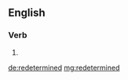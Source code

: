 ==English==

===Verb===
{{head|en|verb form}}

# {{en-past of|redetermine}}

[[de:redetermined]]
[[mg:redetermined]]